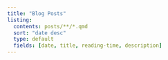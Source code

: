 ```yaml
---
title: "Blog Posts"
listing:
  contents: posts/**/*.qmd
  sort: "date desc"
  type: default
  fields: [date, title, reading-time, description]
---
```

